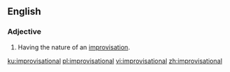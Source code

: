 ==English==

===Adjective===
{{en-adj}}
# Having the nature of an [[improvisation]].

[[ku:improvisational]]
[[pl:improvisational]]
[[vi:improvisational]]
[[zh:improvisational]]